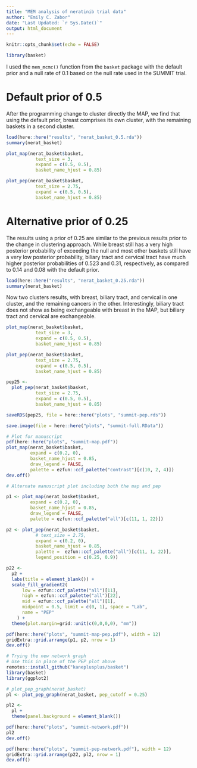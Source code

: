 ```yaml
---
title: "MEM analysis of neratinib trial data"
author: "Emily C. Zabor"
date: "Last Updated: `r Sys.Date()`"
output: html_document
---
```


```r
knitr::opts_chunk$set(echo = FALSE)

library(basket)
```

I used the `mem_mcmc()` function from the `basket`  package with the default prior and a null rate of 0.1 based on the null rate used in the SUMMIT trial.


# Default prior of 0.5

After the programming change to cluster directly the MAP, we find that using the default prior, breast comprises its own cluster, with the remaining baskets in a second cluster.

```r
load(here::here("results", "nerat_basket_0.5.rda"))
summary(nerat_basket)
```

```r
plot_map(nerat_basket$basket, 
           text_size = 3, 
           expand = c(0.5, 0.5), 
           basket_name_hjust = 0.85)  

plot_pep(nerat_basket$basket, 
           text_size = 2.75, 
           expand = c(0.5, 0.5), 
           basket_name_hjust = 0.85)
```


# Alternative prior of 0.25

The results using a prior of 0.25 are similar to the previous results prior to the change in clustering approach. While breast still has a very high posterior probability of exceeding the null and most other baskets still have a very low posterior probability, biliary tract and cervical tract have much higher posterior probabilities of 0.523 and 0.31, respectively, as compared to 0.14 and 0.08 with the default prior.

```r
load(here::here("results", "nerat_basket_0.25.rda"))
summary(nerat_basket)
```

Now two clusters results, with breast, biliary tract, and cervical in one cluster, and the remaining cancers in the other. Interestingly, biliary tract does not show as being exchangeable with breast in the MAP, but biliary tract and cervical are exchangeable.

```r
plot_map(nerat_basket$basket, 
           text_size = 3, 
           expand = c(0.5, 0.5), 
           basket_name_hjust = 0.85)  

plot_pep(nerat_basket$basket, 
           text_size = 2.75, 
           expand = c(0.5, 0.5), 
           basket_name_hjust = 0.85)

pep25 <- 
  plot_pep(nerat_basket$basket, 
           text_size = 2.75, 
           expand = c(0.5, 0.5), 
           basket_name_hjust = 0.85)

saveRDS(pep25, file = here::here("plots", "summit-pep.rds"))

save.image(file = here::here("plots", "summit-full.RData"))
```


```r
# Plot for manuscript
pdf(here::here("plots", "summit-map.pdf"))
plot_map(nerat_basket$basket, 
         expand = c(0.2, 0),
         basket_name_hjust = 0.85,
         draw_legend = FALSE, 
         palette = ezfun::ccf_palette("contrast")[c(10, 2, 4)])
dev.off()
```

```r
# Alternate manuscript plot including both the map and pep

p1 <- plot_map(nerat_basket$basket, 
         expand = c(0.2, 0),
         basket_name_hjust = 0.85,
         draw_legend = FALSE, 
         palette = ezfun::ccf_palette("all")[c(11, 1, 22)])

p2 <- plot_pep(nerat_basket$basket, 
           # text_size = 2.75, 
           expand = c(0.2, 0), 
           basket_name_hjust = 0.85,
           palette =  ezfun::ccf_palette("all")[c(11, 1, 22)],
           legend_position = c(0.25, 0.9))

p22 <- 
  p2 + 
  labs(title = element_blank()) +
  scale_fill_gradient2(
      low = ezfun::ccf_palette("all")[11], 
      high = ezfun::ccf_palette("all")[22], 
      mid = ezfun::ccf_palette("all")[1],
      midpoint = 0.5, limit = c(0, 1), space = "Lab",
      name = "PEP"
    ) +
  theme(plot.margin=grid::unit(c(0,0,0,0), "mm"))

pdf(here::here("plots", "summit-map-pep.pdf"), width = 12)
gridExtra::grid.arrange(p1, p2, nrow = 1)
dev.off()
```

```r
# Trying the new network graph
# Use this in place of the PEP plot above
remotes::install_github("kaneplusplus/basket")
library(basket)
library(ggplot2)

# plot_pep_graph(nerat_basket)
pl <- plot_pep_graph(nerat_basket, pep_cutoff = 0.25)

pl2 <- 
  pl + 
  theme(panel.background = element_blank())

pdf(here::here("plots", "summit-network.pdf"))
pl2
dev.off()

pdf(here::here("plots", "summit-pep-network.pdf"), width = 12)
gridExtra::grid.arrange(p22, pl2, nrow = 1)
dev.off()
```




